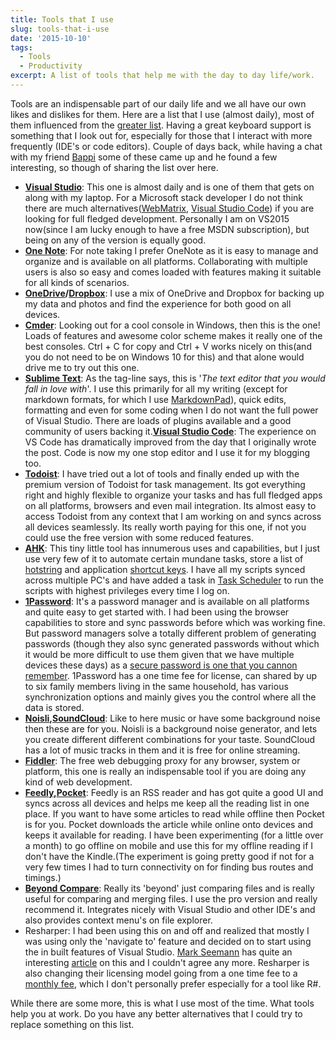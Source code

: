 ```yaml
---
title: Tools that I use
slug: tools-that-i-use
date: '2015-10-10'
tags:
  - Tools
  - Productivity
excerpt: A list of tools that help me with the day to day life/work.
---
```

Tools are an indispensable part of our daily life and we all have our own likes and dislikes for them. Here are a list that I use (almost daily), most of them influenced from the [greater list](http://www.hanselman.com/tools). Having a great keyboard support is something that I look out for, especially for those that I interact with more frequently (IDE's or code editors). Couple of days back, while having a chat with my friend [Bappi](https://twitter.com/zpbappi) some of these came up and he found a few interesting, so though of sharing the list over here.

-   **[Visual Studio](https://www.visualstudio.com/)**: This one is almost daily and is one of them that gets on along with my laptop. For a Microsoft stack developer I do not think there are much alternatives([WebMatrix](http://www.microsoft.com/web/webmatrix/), [Visual Studio Code](https://code.visualstudio.com/)) if you are looking for full fledged development. Personally I am on VS2015 now(since I am lucky enough to have a free MSDN subscription), but being on any of the version is equally good.
-   **[One Note](https://www.onenote.com/)**: For note taking I prefer OneNote as it is easy to manage and organize and is available on all platforms. Collaborating with multiple users is also so easy and comes loaded with features making it suitable for all kinds of scenarios.
-   **[OneDrive](https://onedrive.live.com/about/en-in/)/[Dropbox](https://db.tt/bvYw3pL6)**: I use a mix of OneDrive and Dropbox for backing up my data and photos and find the experience for both good on all devices.
-   **[Cmder](http://cmder.net/)**: Looking out for a cool console in Windows, then this is the one! Loads of features and awesome color scheme makes it really one of the best consoles. Ctrl + C for copy and Ctrl + V works nicely on this(and you do not need to be on Windows 10 for this) and that alone would drive me to try out this one.
-   **[Sublime Text](http://www.sublimetext.com/)**: As the tag-line says, this is '_The text editor that you would fall in love with_'. I use this primarily for all my writing (except for markdown formats, for which I use [MarkdownPad](http://markdownpad.com/)), quick edits, formatting and even for some coding when I do not want the full power of Visual Studio. There are loads of plugins available and a good community of users backing it.**[Visual Studio Code](https://code.visualstudio.com/)**: The experience on VS Code has dramatically improved from the day that I originally wrote the post. Code is now my one stop editor and I use it for my blogging too.
-   **[Todoist](https://todoist.com/)**: I have tried out a lot of tools and finally ended up with the premium version of Todoist for task management. Its got everything right and highly flexible to organize your tasks and has full fledged apps on all platforms, browsers and even mail integration. Its almost easy to access Todoist from any context that I am working on and syncs across all devices seamlessly. Its really worth paying for this one, if not you could use the free version with some reduced features.
-   **[AHK](http://www.autohotkey.com/)**: This tiny little tool has innumerous uses and capabilities, but I just use very few of it to automate certain mundane tasks, store a list of [hotstring](http://ahkscript.org/docs/Hotstrings.htm) and application [shortcut keys](http://ahkscript.org/docs/Hotkeys.htm). I have all my scripts synced across multiple PC's and have added a task in [Task Scheduler](http://windows.microsoft.com/en-au/windows/schedule-task#1TC=windows-7) to run the scripts with highest privileges every time I log on.
-   **[1Password](https://agilebits.com/onepassword)**: It's a password manager and is available on all platforms and quite easy to get started with. I had been using the browser capabilities to store and sync passwords before which was working fine. But password managers solve a totally different problem of generating passwords (though they also sync generated passwords without which it would be more difficult to use them given that we have multiple devices these days) as a [secure password is one that you cannon remember](http://www.troyhunt.com/2011/03/only-secure-password-is-one-you-cant.html). 1Password has a one time fee for license, can shared by up to six family members living in the same household, has various synchronization options and mainly gives you the control where all the data is stored.
-   **[Noisli](http://www.noisli.com/),[SoundCloud](https://soundcloud.com/)**: Like to here music or have some background noise then these are for you. Noisli is a background noise generator, and lets you create different different combinations for your taste. SoundCloud has a lot of music tracks in them and it is free for online streaming.
-   **[Fiddler](http://www.telerik.com/fiddler)**: The free web debugging proxy for any browser, system or platform, this one is really an indispensable tool if you are doing any kind of web development.
-   **[Feedly](https://feedly.com/),[Pocket](https://getpocket.com/a/)**: Feedly is an RSS reader and has got quite a good UI and syncs across all devices and helps me keep all the reading list in one place. If you want to have some articles to read while offline then Pocket is for you. Pocket downloads the article while online onto devices and keeps it available for reading. I have been experimenting (for a little over a month) to go offline on mobile and use this for my offline reading if I don't have the Kindle.(The experiment is going pretty good if not for a very few times I had to turn connectivity on for finding bus routes and timings.)
-   **[Beyond Compare](http://www.scootersoftware.com/)**: Really its 'beyond' just comparing files and is really useful for comparing and merging files. I use the pro version and really recommend it. Integrates nicely with Visual Studio and other IDE's and also provides context menu's on file explorer.
-   Resharper: I had been using this on and off and realized that mostly I was using only the 'navigate to' feature and decided on to start using the in built features of Visual Studio. [Mark Seemann](https://twitter.com/ploeh) has quite an interesting [article](http://blog.ploeh.dk/2013/02/04/BewareofProductivityTools/) on this and I couldn't agree any more. Resharper is also changing their licensing model going from a one time fee to a [monthly fee](https://www.jetbrains.com/toolbox/), which I don't personally prefer especially for a tool like R#.

While there are some more, this is what I use most of the time. What tools help you at work. Do you have any better alternatives that I could try to replace something on this list.
